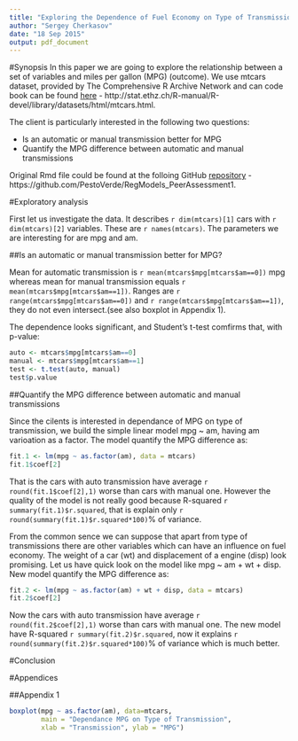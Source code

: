 ```yaml
---
title: "Exploring the Dependence of Fuel Economy on Type of Transmission"
author: "Sergey Cherkasov"
date: "18 Sep 2015"
output: pdf_document
---
```


#Synopsis
In this paper we are going to explore the relationship between a set of variables and miles per gallon (MPG) (outcome). We use mtcars dataset, provided by The Comprehensive R Archive Network and can code book can be found [here](http://stat.ethz.ch/R-manual/R-devel/library/datasets/html/mtcars.html) - http://stat.ethz.ch/R-manual/R-devel/library/datasets/html/mtcars.html.

The client is particularly interested in the following two questions:

* Is an automatic or manual transmission better for MPG  
* Quantify the MPG difference between automatic and manual transmissions 

Original Rmd file could be found at the folloing GitHub [repository](https://github.com/PestoVerde/RegModels_PeerAssessment1) - https://github.com/PestoVerde/RegModels_PeerAssessment1.

#Exploratory analysis 

First let us investigate the data. It describes `r dim(mtcars)[1]` cars with `r dim(mtcars)[2]` variables. These are `r names(mtcars)`. The parameters we are interesting for are mpg and am. 

##Is an automatic or manual transmission better for MPG? 

Mean for automatic transmission is `r mean(mtcars$mpg[mtcars$am==0])` mpg whereas mean for manual transmission equals `r mean(mtcars$mpg[mtcars$am==1])`. Ranges are `r range(mtcars$mpg[mtcars$am==0])` and `r range(mtcars$mpg[mtcars$am==1])`, they do not even intersect.(see also boxplot in Appendix 1).

The dependence looks significant, and Student's t-test comfirms that, with p-value:
```r
auto <- mtcars$mpg[mtcars$am==0]
manual <- mtcars$mpg[mtcars$am==1]
test <- t.test(auto, manual)
test$p.value
```

##Quantify the MPG difference between automatic and manual transmissions 

Since the cilents is interested in dependance of MPG on type of transmission, we build the simple linear model mpg ~ am, having am varioation as a factor. The model quantify the MPG difference as:

```r
fit.1 <- lm(mpg ~ as.factor(am), data = mtcars)
fit.1$coef[2]
```

That is the cars with auto transmission have average `r round(fit.1$coef[2],1)` worse than cars with manual one. However the quality of the model is not really good because R-squared `r summary(fit.1)$r.squared`, that is explain only `r round(summary(fit.1)$r.squared*100)`% of variance.

From the common sence we can suppose that apart from type of transmissions there are other variables which can have an influence on fuel economy. The weight of a car (wt) and displacement of a engine (disp) look promising. Let us have quick look on the model like mpg ~ am + wt + disp. New model quantify the MPG difference as:

```r
fit.2 <- lm(mpg ~ as.factor(am) + wt + disp, data = mtcars)
fit.2$coef[2]
```

Now the cars with auto transmission have average `r round(fit.2$coef[2],1)` worse than cars with manual one. The new model have R-squared `r summary(fit.2)$r.squared`, now it explains `r round(summary(fit.2)$r.squared*100)`% of variance which is much better.



#Conclusion 


#Appendices

##Appendix 1
```r
boxplot(mpg ~ as.factor(am), data=mtcars,
        main = "Dependance MPG on Type of Transmission",
        xlab = "Transmission", ylab = "MPG")
```
